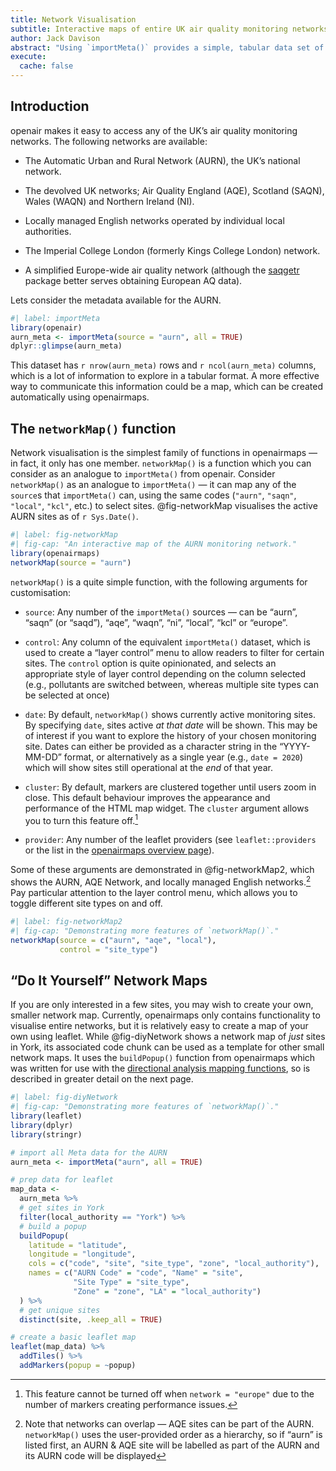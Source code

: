```yaml
---
title: Network Visualisation
subtitle: Interactive maps of entire UK air quality monitoring networks 
author: Jack Davison
abstract: "Using `importMeta()` provides a simple, tabular data set of monitoring stations. This is useful if users have specific sites, pollutants or local authorities in mind, but it is difficult to get a feel for the geographic distribution of a monitoring network. This section details how `networkMap()` can allow readers to visualise and explore any UK monitoring network."
execute: 
  cache: false
---
```


## Introduction

[openair]{.pkg} makes it easy to access any of the UK's air quality monitoring networks. The following networks are available:

-   The Automatic Urban and Rural Network (AURN), the UK's national network.

-   The devolved UK networks; Air Quality England (AQE), Scotland (SAQN), Wales (WAQN) and Northern Ireland (NI).

-   Locally managed English networks operated by individual local authorities.

-   The Imperial College London (formerly Kings College London) network.

-   A simplified Europe-wide air quality network (although the [saqgetr](https://github.com/skgrange/saqgetr) package better serves obtaining European AQ data).

Lets consider the metadata available for the AURN.

```r
#| label: importMeta
library(openair)
aurn_meta <- importMeta(source = "aurn", all = TRUE)
dplyr::glimpse(aurn_meta)
```

This dataset has `r nrow(aurn_meta)` rows and `r ncol(aurn_meta)` columns, which is a lot of information to explore in a tabular format. A more effective way to communicate this information could be a map, which can be created automatically using [openairmaps]{.pkg}.

## The `networkMap()` function

Network visualisation is the simplest family of functions in [openairmaps]{.pkg} --- in fact, it only has one member. `networkMap()` is a function which you can consider as an analogue to `importMeta()` from [openair]{.pkg}. Consider `networkMap()` as an analogue to `importMeta()` --- it can map any of the `source`s that `importMeta()` can, using the same codes (`"aurn"`, `"saqn"`, `"local"`, `"kcl"`, etc.) to select sites. @fig-networkMap visualises the active AURN sites as of `r Sys.Date()`.

```r
#| label: fig-networkMap
#| fig-cap: "An interactive map of the AURN monitoring network."
library(openairmaps)
networkMap(source = "aurn")
```

`networkMap()` is a quite simple function, with the following arguments for customisation:

-   `source`: Any number of the `importMeta()` sources --- can be "aurn", "saqn" (or "saqd"), "aqe", "waqn", "ni", "local", "kcl" or "europe".

-   `control`: Any column of the equivalent `importMeta()` dataset, which is used to create a "layer control" menu to allow readers to filter for certain sites. The `control` option is quite opinionated, and selects an appropriate style of layer control depending on the column selected (e.g., pollutants are switched between, whereas multiple site types can be selected at once)

-   `date`: By default, `networkMap()` shows currently active monitoring sites. By specifying `date`, sites active *at that date* will be shown. This may be of interest if you want to explore the history of your chosen monitoring site. Dates can either be provided as a character string in the "YYYY-MM-DD" format, or alternatively as a single year (e.g., `date = 2020`) which will show sites still operational at the *end* of that year.

-   `cluster`: By default, markers are clustered together until users zoom in close. This default behaviour improves the appearance and performance of the HTML map widget. The `cluster` argument allows you to turn this feature off.[^maps-network-1]

-   `provider`: Any number of the [leaflet]{.pkg} providers (see `leaflet::providers` or the list in the [openairmaps overview page](maps-overview.qmd)).

[^maps-network-1]: This feature cannot be turned off when `network = "europe"` due to the number of markers creating performance issues.

Some of these arguments are demonstrated in @fig-networkMap2, which shows the AURN, AQE Network, and locally managed English networks.[^maps-network-2] Pay particular attention to the layer control menu, which allows you to toggle different site types on and off.

[^maps-network-2]: Note that networks can overlap --- AQE sites can be part of the AURN. `networkMap()` uses the user-provided order as a hierarchy, so if "aurn" is listed first, an AURN & AQE site will be labelled as part of the AURN and its AURN code will be displayed

```r
#| label: fig-networkMap2
#| fig-cap: "Demonstrating more features of `networkMap()`."
networkMap(source = c("aurn", "aqe", "local"),
           control = "site_type")
```

## "Do It Yourself" Network Maps

If you are only interested in a few sites, you may wish to create your own, smaller network map. Currently, [openairmaps]{.pkg} only contains functionality to visualise entire networks, but it is relatively easy to create a map of your own using [leaflet]{.pkg}. While @fig-diyNetwork shows a network map of *just* sites in York, its associated code chunk can be used as a template for other small network maps. It uses the `buildPopup()` function from [openairmaps]{.pkg} which was written for use with the [directional analysis mapping functions](maps-polar.qmd), so is described in greater detail on the next page.

```r
#| label: fig-diyNetwork
#| fig-cap: "Demonstrating more features of `networkMap()`."
library(leaflet)
library(dplyr)
library(stringr)

# import all Meta data for the AURN
aurn_meta <- importMeta("aurn", all = TRUE)

# prep data for leaflet
map_data <- 
  aurn_meta %>%
  # get sites in York
  filter(local_authority == "York") %>% 
  # build a popup
  buildPopup(
    latitude = "latitude",
    longitude = "longitude",
    cols = c("code", "site", "site_type", "zone", "local_authority"), 
    names = c("AURN Code" = "code", "Name" = "site", 
              "Site Type" = "site_type", 
              "Zone" = "zone", "LA" = "local_authority")
  ) %>%
  # get unique sites
  distinct(site, .keep_all = TRUE)

# create a basic leaflet map
leaflet(map_data) %>%
  addTiles() %>%
  addMarkers(popup = ~popup)
```
